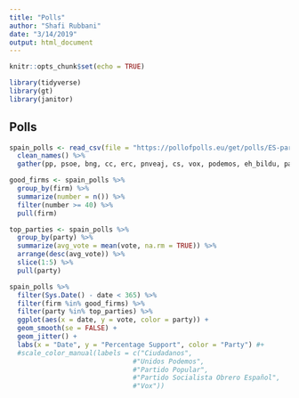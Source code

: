 ```yaml
---
title: "Polls"
author: "Shafi Rubbani"
date: "3/14/2019"
output: html_document
---
```


```r
knitr::opts_chunk$set(echo = TRUE)

library(tidyverse)
library(gt)
library(janitor)
```

## Polls

```r

spain_polls <- read_csv(file = "https://pollofpolls.eu/get/polls/ES-parliament/format/csv") %>% 
  clean_names() %>% 
  gather(pp, psoe, bng, cc, erc, pnveaj, cs, vox, podemos, eh_bildu, pacma, p_de_cat, key = "party", value = "vote")

good_firms <- spain_polls %>% 
  group_by(firm) %>% 
  summarize(number = n()) %>% 
  filter(number >= 40) %>% 
  pull(firm)

top_parties <- spain_polls %>% 
  group_by(party) %>% 
  summarize(avg_vote = mean(vote, na.rm = TRUE)) %>% 
  arrange(desc(avg_vote)) %>% 
  slice(1:5) %>% 
  pull(party)

spain_polls %>%
  filter(Sys.Date() - date < 365) %>% 
  filter(firm %in% good_firms) %>% 
  filter(party %in% top_parties) %>% 
  ggplot(aes(x = date, y = vote, color = party)) + 
  geom_smooth(se = FALSE) + 
  geom_jitter() +
  labs(x = "Date", y = "Percentage Support", color = "Party") #+
  #scale_color_manual(labels = c("Ciudadanos",
                               #"Unidos Podemos",
                               #"Partido Popular",
                               #"Partido Socialista Obrero Español",
                               #"Vox"))
```
